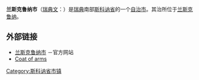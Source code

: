 {{Infobox Kommun|
fullname=Landskrona kommun|
coatofarms=[[File:Landskrona_vapen.svg|100px]]|
county=[[斯科讷省|斯科讷省]]|
province=[[斯科讷|斯科讷]]|
capital=[[兰斯克鲁纳|兰斯克鲁纳]]|
map=[[File:Landskrona_Municipality_in_Scania_County.png|200px]]|
arearank=第264名|
area=153.43|
arealand=141.16|
populationrank=第53名|
population=40,018|
densityrank=第23名|
populationdensity=283.5|
website=http://www.landskrona.se/|
footnotes=面积与人口统计数据来自[[瑞典统计局|瑞典统计局]]，截至2006年12月31日}}

'''兰斯克鲁纳市'''（[[瑞典文|瑞典文]]：{{lang|sv|''Landskrona kommun''}}）是[[瑞典|瑞典]]南部[[斯科讷省|斯科讷省]]的一个[[瑞典自治市|自治市]]。其治所位于[[兰斯克鲁纳|兰斯克鲁纳]]。

== 外部链接 ==
* [http://www.landskrona.se/ 兰斯克鲁纳市] {{Wayback|url=http://www.landskrona.se/ |date=20070929135047 }}－官方网站
* [http://www.ngw.nl/int/zwe/l/landskro.htm Coat of arms] {{Wayback|url=http://www.ngw.nl/int/zwe/l/landskro.htm |date=20120719180228 }}

{{Skåne County}}
{{Localities in Landskrona Municipality}}

[[Category:斯科讷省市镇|Category:斯科讷省市镇]]